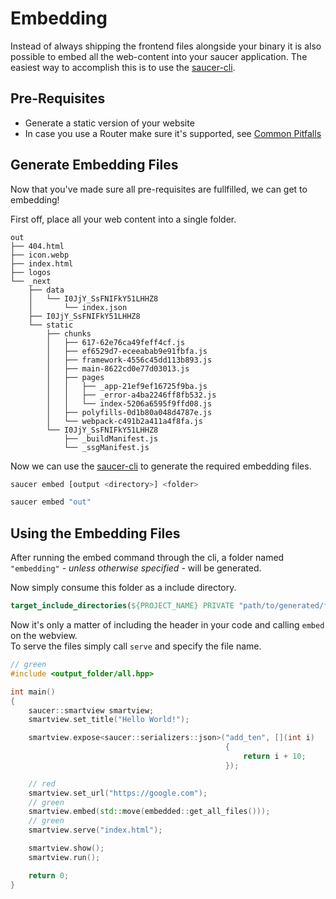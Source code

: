 # Embedding

Instead of always shipping the frontend files alongside your binary it is also possible to embed all the web-content into your saucer application.
The easiest way to accomplish this is to use the [saucer-cli](.).

## Pre-Requisites

- Generate a static version of your website
- In case you use a Router make sure it's supported, see [Common Pitfalls](../common-pitfalls)

## Generate Embedding Files

Now that you've made sure all pre-requisites are fullfilled, we can get to embedding!

First off, place all your web content into a single folder.

```text title="Example Folder Structure"
out
├── 404.html
├── icon.webp
├── index.html
├── logos
└── _next
    ├── data
    │   └── I0JjY_SsFNIFkY51LHHZ8
    │       └── index.json
    ├── I0JjY_SsFNIFkY51LHHZ8
    └── static
        ├── chunks
        │   ├── 617-62e76ca49feff4cf.js
        │   ├── ef6529d7-eceeabab9e91fbfa.js
        │   ├── framework-4556c45dd113b893.js
        │   ├── main-8622cd0e77d03013.js
        │   ├── pages
        │   │   ├── _app-21ef9ef16725f9ba.js
        │   │   ├── _error-a4ba2246ff8fb532.js
        │   │   └── index-5206a6595f9ffd08.js
        │   ├── polyfills-0d1b80a048d4787e.js
        │   └── webpack-c491b2a411a4f8fa.js
        └── I0JjY_SsFNIFkY51LHHZ8
            ├── _buildManifest.js
            └── _ssgManifest.js
```

Now we can use the [saucer-cli](.) to generate the required embedding files.

```bash title="Command Syntax"
saucer embed [output <directory>] <folder>
```

```bash title="Example Command"
saucer embed "out"
```

## Using the Embedding Files

After running the embed command through the cli, a folder named `"embedding"` _- unless otherwise specified -_ will be generated.

Now simply consume this folder as a include directory.

```cmake title="Consuming Embedding folder through CMake"
target_include_directories(${PROJECT_NAME} PRIVATE "path/to/generated/folder")
```

Now it's only a matter of including the header in your code and calling `embed` on the webview.  
To serve the files simply call `serve` and specify the file name.

```cpp title="Example"
// green
#include <output_folder/all.hpp>

int main()
{
    saucer::smartview smartview;
    smartview.set_title("Hello World!");

    smartview.expose<saucer::serializers::json>("add_ten", [](int i)
                                                {
                                                    return i + 10;
                                                });

    // red
    smartview.set_url("https://google.com");
    // green
    smartview.embed(std::move(embedded::get_all_files()));
    // green
    smartview.serve("index.html");

    smartview.show();
    smartview.run();

    return 0;
}
```
